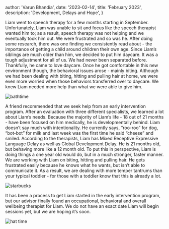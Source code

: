   author: 'Varun Bhandia',
  date: '2023-02-14',
  title: 'February 2023',
  description: 'Development, Delays and Hope',
}


Liam went to speech therapy for a few months starting in September. Unfortunately, Liam was unable to sit and focus like the speech therapist wanted him to; as a result, speech therapy was not helping and we eventually took him out. We were frustrated and so was he. After doing some research, there was one finding we consistently read about - the importance of getting a child around children their own age. Since Liam’s siblings are much older than him, we decided to put him daycare. It was a tough adjustment for all of us. We had never been separated before. Thankfully, he came to love daycare. Once he got comfortable in this new environment though, the behavioral issues arose - mainly biting. Although we had been dealing with biting, hitting and pulling hair at home, we were even more worried when those behaviors transferred over to daycare. We knew Liam needed more help than what we were able to give him.

![bathtime](/fixed/images/IMG_3189.png)

A friend recommended that we seek help from an early intervention program. After an evaluation with three different specialists, we learned a lot about Liam’s needs. Because the majority of Liam’s life - 18 out of 21 months - have been focused on him medically, he is developmentally behind. Liam doesn’t say much with intentionality. He currently says, “roo-roo” for dog, “bot-bot” for milk and last week was the first time he said “cheese” and smiled. According to the therapists, Liam has Mixed Receptive Expressive Language Delay as well as Global Development Delay. He is 21 months old, but behaving more like a 12 month old. To put this in perspective, Liam is doing things a one year old would do, but in a much stronger, faster manner. We are working with Liam on biting, hitting and pulling hair. He gets frustrated easily because he knows what he wants, but isn’t able to communicate it. As a result, we are dealing with more temper tantrums than your typical toddler - for those with a toddler know that this is already a lot.

![starbucks](/fixed/images/IMG_0554.png)

It has been a process to get Liam started in the early intervention program, but our advisor finally found an occupational, behavioral and overall wellbeing therapist for Liam. We do not have an exact date Liam will begin sessions yet, but we are hoping it’s soon.

![hat time](/fixed/images/IMG_7808.png)
